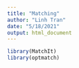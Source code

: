 ```yaml
---
title: "Matching"
author: "Linh Tran"
date: "5/18/2021"
output: html_document
---
```


```r
library(MatchIt)
library(optmatch)
```

#